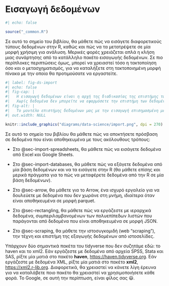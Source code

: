 # Εισαγωγή δεδομένων {#sec-import .unnumbered}

```r
#| echo: false

source("_common.R")
```

Σε αυτό το σημείο του βιβλίου, θα μάθετε πώς να εισάγετε διαφορετικούς τύπους δεδομένων στην R, καθώς και πώς να τα μετατρέψετε σε μία μορφή χρήσιμη για ανάλυση.
Μερικές φορές χρειάζεται απλά η κλήση μιας συνάρτησης από το κατάλληλο πακέτο εισαγωγής δεδομένων.
Σε πιο περίπλοκες περιπτώσεις όμως, μπορεί να χρειαστεί τόσο η τακτοποίηση όσο και ο μετασχηματισμός, για να καταλήξετε στη τακτοποιημένη μορφή πίνακα με την οποία θα προτιμούσατε να εργαστείτε.

```r
#| label: fig-ds-import
#| echo: false
#| fig-cap: |
#|   Η εισαγωγή δεδομένων είναι η αρχή της διαδικασίας της επιστήμης των δεδομένων.
#|   Χωρίς δεδομένα δεν μπορείτε να εφαρμόσετε την επιστήμη των δεδομένων!
#| fig-alt: |
#|   Το μοντέλο επιστήμης δεδομένων μας με την εισαγωγή επισημασμένη με μπλε χρώμα.
#| out.width: NULL

knitr::include_graphics("diagrams/data-science/import.png", dpi = 270)
```

Σε αυτό το σημείο του βιβλίου θα μάθετε πώς να αποκτήσετε πρόσβαση σε δεδομένα που είναι αποθηκευμένα με τους ακόλουθους τρόπους:

-   Στο @sec-import-spreadsheets, θα μάθετε πώς να εισάγετε δεδομένα από Excel και Google Sheets.

-   Στο @sec-import-databases, θα μάθετε πώς να εξάγετε δεδομένα από μία βάση δεδομένων και να τα εισάγετε στην R (θα μάθετε επίσης και μερικά πράγματα για το πώς να μεταφέρετε δεδομένα από την R σε μία βάση δεδομένων).

-   Στο @sec-arrow, θα μάθετε για το Arrow, ένα ισχυρό εργαλείο για να δουλεύετε με δεδομένα που δεν χωράνε στη μνήμη, ιδιαίτερα όταν είναι αποθηκευμένα σε μορφή parquet.

-   Στο @sec-rectangling, θα μάθετε πώς να εργάζεστε με ιεραρχικά δεδομένα, συμπεριλαμβανομένων των πολυεπίπεδων λιστών που παράγονται από δεδομένα που είναι αποθηκευμένα σε μορφή JSON.

-   Στο @sec-scraping, θα μάθετε την ιστοσυγκομιδή (web "scraping"), την τέχνη και επιστήμη της εξαγωγής δεδομένων από ιστοσελίδες.

Υπάρχουν δύο σημαντικά πακέτα του tidyverse που δεν συζητάμε εδώ: το haven και το xml2.
Εάν εργάζεστε με δεδομένα από αρχεία SPSS, Stata και SAS, ρίξτε μία ματιά στο πακέτο **haven**, <https://haven.tidyverse.org>.
Εάν εργάζεστε με δεδομένα XML, ρίξτε μία ματιά στο πακέτο **xml2**, <https://xml2.r-lib.org>.
Διαφορετικά, θα χρειαστεί να κάνετε λίγη έρευνα για να καταλάβετε ποιο πακέτο θα χρειαστεί να χρησιμοποιήσετε κάθε φορά.
Το Google, σε αυτή την περίπτωση, είναι φίλος σας 😃.
